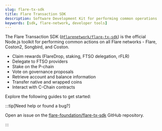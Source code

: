 ```yaml
---
slug: flare-tx-sdk
title: Flare Transaction SDK
description: Software Development Kit for performing common operations on Flare.
keywords: [sdk, flare-network, developer tools]
---
```



The Flare Transaction SDK ([`@flarenetwork/flare-tx-sdk`](https://www.npmjs.com/package/@flarenetwork/flare-tx-sdk/)) is the official Node.js toolkit for performing common actions on all Flare networks - Flare, Coston2, Songbird, and Coston.

- Claim rewards (FlareDrop, staking, FTSO delegation, rFLR)
- Delegate to FTSO providers
- Stake on the P-chain
- Vote on governance proposals
- Retrieve account and balance information
- Transfer native and wrapped coins
- Interact with C-Chain contracts

Explore the following guides to get started:

<DocCardList />

:::tip[Need help or found a bug?]

Open an issue on the [flare-foundation/flare-tx-sdk](https://github.com/flare-foundation/flare-tx-sdk) GitHub repository.

:::
